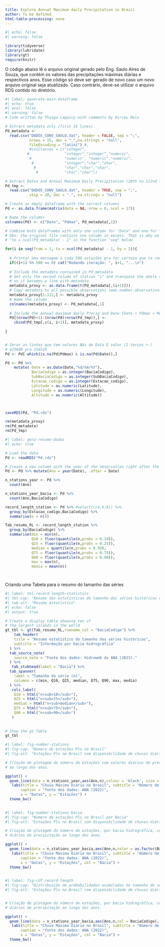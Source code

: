 ```yaml
---
title: Explore Annual Maximum daily Precipitation in Brazil
author: To be defined
html-table-processing: none
---
```


```r
#| echo: false
#| warning: false

library(tidyverse)
library(lubridate)
library(gt)
require(knitr)
```


O código abaixo lê o arquivo original gerado pelo Eng. Saulo Aires de Souza, que contém os valores das precipitações máximas diárias e respectivos anos. Esse código só deve ser gerado de novo caso um novo arquivo original seja atualizado. Caso contrário, deve-se utilizar o arquivo RDS contido no diretório.

```r
#| label: generate-main-dataframe
#| echo: true
#| eval: false
#| warning: false
# Code written by Thiago Lappicy with comments by Dirceu Reis

# Extract metadata only (first 15 lines)
Pd_metadata <-
  read.csv("DADOS_CONV_SAULO.dat", header = FALSE, sep = ";",
           nrows = 15, dec = ".",na.strings = "null",
           fileEncoding = "latin1") #,
           #colClasses = c("integer",
          #                "integer","integer","numeric",
           #               "numeric", "numeric","numeric",
            #              "integer","char","char",
             #             "char","char","char",
              #            "char","char"))

# Extract Dates and Annual Maximum Daily Precipitation (20th to 112nd lines)
Pd_tmp <-
  read.csv("DADOS_CONV_SAULO.dat", header = TRUE, sep = ";",
           skip = 20, dec = ".", na.strings = "null")

# Create an empty dataframe with the correct columns
Pd <- as.data.frame(matrix(data = NA, nrow = 0, ncol = 17))   

# Name the columns
colnames(Pd) <- c("Date", "Pdmax", Pd_metadata[,1])

# Combine both dataframes with only one column for "Data" and one for "Pdmax"
# Obs: the original file contains one column in excess. That is why we use 
# "to = ncol(Pd_metadata) - 1" in the function "seq" below

for(i in seq(from = 1, to = ncol(Pd_metadata) - 1, by = 2)){
  
  # Printar uma mensagem a cada 500 estações pra ter certeza que ta rodando
  if((i+1) %% 500 == 0) cat("Rodando iteração: ", i+1, "...\n")
  
  # Include the metadata contained in Pd_metadata
  # Get only the second column of station "i" and transpose the whole column
  # so it becomes a line with metadata
  metadata_proxy <- as.data.frame(t(Pd_metadata[,(i+1)])) 
  # Copy metadata to all possible observations (max.number.observations = 112)
  metadata_proxy[1:112,] <- metadata_proxy
  # Name the column
  colnames(metadata_proxy) <- Pd_metadata[,1]
  
  # Include the annual maximum daily Precip and Date (Date + Pdmax + Metadata)
  Pd[(nrow(Pd)+1):(nrow(Pd)+nrow(Pd_tmp)),] <-
    cbind(Pd_tmp[,c(i, i+1)], metadata_proxy)
  
}


# Zerar as linhas que tem valores NAs de Data E valor (2 terços +-)
# 425600 pra 156529
Pd <- Pd[-which(is.na(Pd$Pdmax) & is.na(Pd$Date)),]

Pd <- Pd %>%
    mutate( Date = as.Date(Date,"%d/%m/%Y"),
            BaciaCodigo = as.integer(BaciaCodigo),
            SubBaciaCodigo = as.integer(SubBaciaCodigo),
            Estacao_codigo = as.integer(Estacao_codigo),
            Latitude = as.numeric(Latitude),
            Longitude = as.numeric(Longitude),
            Altitude = as.numeric(Altitude))



saveRDS(Pd, "Pd.rds")

rm(metadata_proxy)
rm(Pd_metadata)
rm(Pd_tmp)
```

```R
#| label: gera-resumo-dados  
#| echo: true

# Load the data
Pd <- readRDS("Pd.rds")

# Create a new column with the year of the observation right after the date
Pd <- Pd %>% mutate(Ano = year(Date), .after = Date)

n_stations_year <- Pd %>% 
  count(Ano)

n_stations_year_bacia <- Pd %>% 
  count(Ano,BaciaCodigo)

record_length_station <- Pd %>% #select(c(4,6:8)) %>%
  group_by(Estacao_codigo,BaciaCodigo) %>%
  summarise(n = n())

Tab_resumo_RL <- record_length_station %>%
  group_by(BaciaCodigo) %>%
  summarise(min = min(n),
            Q10 = floor(quantile(n,probs = 0.10)),
            Q25 = floor(quantile(n,probs = 0.25)),
            median = quantile(n,probs = 0.50),
            Q75 = floor(quantile(n,probs = 0.75)),
            Q90 = floor(quantile(n,probs = 0.90)),
            max = max(n),
            media = mean(n))




```


Criando uma Tabela para o resumo do tamanho das séries

```r
#| label: tbl-record-length-statistics
#| tbl-cap: "Resumo das estatísticas do tamanho das séries históricas das estações Plu por bacia hidrográfica"
#| tab-alt: "Resumo estatístico"
#| echo: false
#| output: true

# Create a display table showing ten of
# the largest islands in the world
gt_tbl <- gt(Tab_resumo_RL,rowname_col = "BaciaCodigo") %>%
    tab_header(
    title = "Resumo estatístico do tamanho das séries históricas",
    subtitle = "Informação por bacia hidrográfica"
  ) %>%
  tab_source_note(
    source_note = "Fonte dos dados: Hidroweb da ANA (2023)."
  ) %>%
   tab_stubhead(label = "Bacia") %>%
  tab_spanner(
    label = "Tamanho da série (n)",
    columns = c(min, Q10, Q25, median, Q75, Q90, max, media)
  ) %>%
   cols_label(
    Q10 = html("n<sub>10</sub>"),
    Q25 = html("n<sub>25</sub>"),
    median = html("n<sub>median</sub>"),
    Q75 = html("n<sub>75</sub>"),
    Q90 = html("n<sub>90</sub>")
   )
    
    
# Show the gt Table
gt_tbl

```

```r
#| label: fig-number-stations
#| fig-cap: "Número de estações Plu no Brasil"
#| fig-alt: "Estações Plu no Brasil com disponibilidade de chuvas diárias."

# Criação de plotagem do número de estações com valores diários de precipitação
# ao longo dos anos.

ggplot() +
  geom_line(data = n_stations_year,aes(Ano,n),colour = 'black', size = 1) +
   labs(title = "Chuva Máxima Diária no Brasil", subtitle = "Número de estações",
       caption = "fonte dos dados: ANA (2022)",
       x = "Datas", y = "Estações") +
  theme_bw()
  
```


```r
#| label: fig-number-stations-bacia
#| fig-cap: "Número de estações Plu no Brasil por Bacia"
#| fig-alt: "Estações Plu no Brasil com disponibilidade de chuvas diárias."

# Criação de plotagem do número de estações, por bacia hidrográfica, com valores
# diários de precipitação ao longo dos anos.

ggplot() +
  geom_line(data = n_stations_year_bacia,aes(Ano,n,color = as.factor(BaciaCodigo))) +
   labs(title = "Chuva Máxima Diária no Brasil", subtitle = "Número de estações por bacia",
       caption = "fonte dos dados: ANA (2022)",
       x = "Datas", y = "Estações", col = "Bacia") +
  theme_bw()
  
```

```r
#| label: fig-cdf_record-length
#| fig-cap: "Distribuição de probabilidades acumuladas do tamanho de séries históricas das estações pluviométricas no Brasil"
#| fig-alt: "Estações Plu no Brasil com disponibilidade de chuvas diárias."


# Criação de plotagem do número de estações, por bacia hidrográfica, com valores
# diários de precipitação ao longo dos anos.

ggplot() +
  geom_line(data = n_stations_year_bacia,aes(Ano,n,col = BaciaCodigo), size = 1) +
   labs(title = "Chuva Máxima Diária no Brasil", subtitle = "Número de estações por bacia",
       caption = "fonte dos dados: ANA (2022)",
       x = "Datas", y = "Estações", col = "Bacia") +
  theme_bw()
  
```

